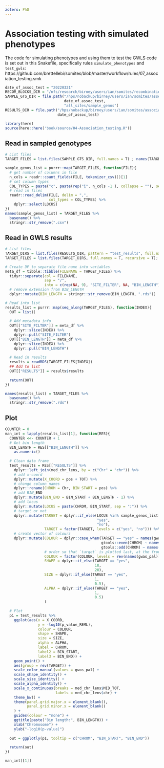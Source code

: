 ```yaml
---
zotero: PhD
---
```


# Association testing with simulated phenotypes

The code for simulating phenotypes and using them to test the GWLS code is set out in this Snakefile, specifically rules `simulate_phenotypes` and `test_gwls`: https://github.com/brettellebi/somites/blob/master/workflow/rules/07_association_testing.smk

```r
date_of_assoc_test = "20220321"
RECOM_BLOCKS_DIR = "/nfs/research/birney/users/ian/somites/recombination_blocks/F2/all_sites"
SAMPLE_GTS_DIR = file.path("/hps/nobackup/birney/users/ian/somites/association_testing",
                           date_of_assoc_test,
                           "all_sites/sample_genos")
RESULTS_DIR = file.path("/hps/nobackup/birney/users/ian/somites/association_testing",
                        date_of_assoc_test)
```


```r
library(here)
source(here::here("book/source/04-Association_testing.R"))
```

## Read in sampled genotypes

```r
# List files
TARGET_FILES = list.files(SAMPLE_GTS_DIR, full.names = T) ; names(TARGET_FILES) = TARGET_FILES

sample_genos_list = purrr::map(TARGET_FILES, function(FILE){
  # get number of columns in file
  n_cols = readr::count_fields(FILE, tokenizer_csv())[1]
  # set column types
  COL_TYPES = paste("c", paste(rep("i", n_cols -1 ), collapse = ""), sep = "", collapse = "")
  # read in files
  readr::read_delim(FILE, delim = ",",
                    col_types = COL_TYPES) %>% 
    dplyr::select(LOCUS)
})
names(sample_genos_list) = TARGET_FILES %>% 
  basename() %>% 
  stringr::str_remove(".csv")
```


## Read in GWLS results

```r
# List files
TARGET_DIRS = list.files(RESULTS_DIR, pattern = "test_results", full.names = T, recursive = T, include.dirs = T)
TARGET_FILES = list.files(TARGET_DIRS, full.names = T, recursive = T); names(TARGET_FILES) = TARGET_FILES

# Create DF to separate file name into variables
meta_df = tibble::tibble(FILENAME = TARGET_FILES) %>% 
  tidyr::separate(col = FILENAME,
                  sep = "/",
                  into = c(rep(NA, 9), "SITE_FILTER", NA, "BIN_LENGTH")) %>% 
  # remove extension from BIN_LENGTH
  dplyr::mutate(BIN_LENGTH = stringr::str_remove(BIN_LENGTH, ".rds"))

# Read into list
results_list = purrr::map(seq_along(TARGET_FILES), function(INDEX){
  OUT = list()
  
  # Add metadata info
  OUT[["SITE_FILTER"]] = meta_df %>% 
    dplyr::slice(INDEX) %>% 
    dplyr::pull("SITE_FILTER")
  OUT[["BIN_LENGTH"]] = meta_df %>% 
    dplyr::slice(INDEX) %>% 
    dplyr::pull("BIN_LENGTH")
  
  # Read in results
  results = readRDS(TARGET_FILES[INDEX])
  ## Add to list
  OUT[["RESULTS"]] = results$results
  
  return(OUT)
})

names(results_list) = TARGET_FILES %>% 
  basename() %>% 
  stringr::str_remove(".rds")

```

## Plot

```r
COUNTER = 0
man_int = lapply(results_list[1], function(RES){
  COUNTER <<- COUNTER + 1
  # Get bin length
  BIN_LENGTH = RES[["BIN_LENGTH"]] %>% 
    as.numeric()
  
  # Clean data frame
  test_results = RES[["RESULTS"]] %>% 
    dplyr::left_join(med_chr_lens, by = c("Chr" = "chr")) %>% 
    # add x-coord
    dplyr::mutate(X_COORD = pos + TOT) %>% 
    # change column names
    dplyr::rename(CHROM = Chr, BIN_START = pos) %>% 
    # add BIN_END
    dplyr::mutate(BIN_END = BIN_START + BIN_LENGTH - 1) %>% 
    # add locus
    dplyr::mutate(LOCUS = paste(CHROM, BIN_START, sep = ":")) %>%
    # target or not
    dplyr::mutate(TARGET = dplyr::if_else(LOCUS %in% sample_genos_list[[RES[["BIN_LENGTH"]]]]$LOCUS,
                                          "yes",
                                          "no"),
                  TARGET = factor(TARGET, levels = c("yes", "no"))) %>% 
    # create vector of colours
    dplyr::mutate(COLOUR = dplyr::case_when(TARGET == "yes" ~ names(gwas_pal)[1],
                                            gtools::even(CHROM) ~ names(gwas_pal)[2],
                                            gtools::odd(CHROM) ~ names(gwas_pal)[3]),
                  # order so that `target` is plotted last, at the front
                  COLOUR = factor(COLOUR, levels = rev(names(gwas_pal))),
                  SHAPE = dplyr::if_else(TARGET == "yes",
                                         18,
                                         20),
                  SIZE = dplyr::if_else(TARGET == "yes",
                                         1,
                                         0.5),
                  ALPHA = dplyr::if_else(TARGET == "yes",
                                         1,
                                         0.5)
                  )
  
  # Plot
  p1 = test_results %>% 
    ggplot(aes(x = X_COORD,
               y = -log10(p_value_REML),
               colour = COLOUR,
               shape = SHAPE,
               size = SIZE,
               alpha = ALPHA,
               label = CHROM,
               label2 = BIN_START,
               label3 = BIN_END)) + 
    geom_point() +
    aes(group = rev(TARGET)) +
    scale_color_manual(values = gwas_pal) +
    scale_shape_identity() +
    scale_size_identity() +
    scale_alpha_identity() +
    scale_x_continuous(breaks = med_chr_lens$MID_TOT, 
                       labels = med_chr_lens$chr) +
    theme_bw() +
    theme(panel.grid.major.x = element_blank(),
          panel.grid.minor.x = element_blank()
    ) +
    guides(colour = "none") + 
    ggtitle(paste("Bin length:", BIN_LENGTH)) +
    xlab("Chromosome") +
    ylab("-log10(p-value)")
  
  out = ggplotly(p1, tooltip = c("CHROM", "BIN_START", "BIN_END"))
  
  return(out)
})

man_int[[1]]
```

